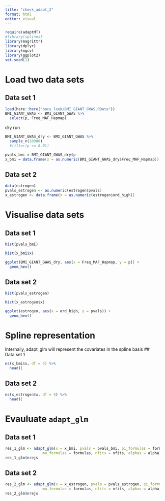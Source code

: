 ```yaml
---
title: "check_adapt_2"
format: html
editor: visual
---
```


```r
require(adaptMT)
#library(splines)
library(magrittr)
library(dplyr)
library(mgcv)
library(ggplot2)
set.seed(1)
```

# Load two data sets

## Data set 1

```r
load(here::here("boca_leek/BMI_GIANT_GWAS.RData"))
BMI_GIANT_GWAS <- BMI_GIANT_GWAS %>%
  select(p, Freq_MAF_Hapmap)
```

dry run

```r
BMI_GIANT_GWAS_dry <- BMI_GIANT_GWAS %>%
  sample_n(20000)
  #filter(p <= 0.01)
```

```r
pvals_bmi = BMI_GIANT_GWAS_dry$p
x_bmi = data.frame(x = as.numeric(BMI_GIANT_GWAS_dry$Freq_MAF_Hapmap))
```

## Data set 2

```r
data(estrogen)
pvals_estrogen <- as.numeric(estrogen$pvals)
x_estrogen <- data.frame(x = as.numeric(estrogen$ord_high))
```

# Visualise data sets

## Data set 1

```r
hist(pvals_bmi)
```

```r
hist(x_bmi$x)
```

```r
ggplot(BMI_GIANT_GWAS_dry, aes(x = Freq_MAF_Hapmap, y = p)) +
  geom_hex()
```

## Data set 2

```r
hist(pvals_estrogen)
```

```r
hist(x_estrogen$x)
```

```r
ggplot(estrogen, aes(x = ord_high, y = pvals)) +
  geom_hex()
```

# Spline representation

Internally, adapt_glm will represent the covariates in the spline basis \## Data set 1

```r
ns(x_bmi$x, df = 4) %>% 
  head()
```

## Data set 2

```r
ns(x_estrogen$x, df = 4) %>%
  head()
```

# Evauluate `adapt_glm`

## Data set 1

```r
res_1_glm <- adapt_glm(x = x_bmi, pvals = pvals_bmi, pi_formulas = formulas,
                 mu_formulas = formulas, nfits = nfits, alphas = alpha)
res_1_glm$nrejs
```

## Data set 2

```r
res_2_glm <- adapt_glm(x = x_estrogen, pvals = pvals_estrogen, pi_formulas = formulas,
                 mu_formulas = formulas, nfits = nfits, alphas = alpha)
res_2_glm$nrejs
```
